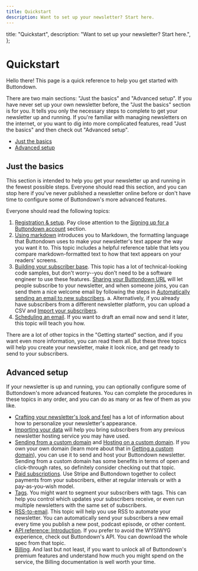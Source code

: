```yaml
---
title: Quickstart
description: Want to set up your newsletter? Start here.
---
```



  title: "Quickstart",
  description: "Want to set up your newsletter? Start here.",
};

# Quickstart

Hello there! This page is a quick reference to help you get started with Buttondown.

There are two main sections: "Just the basics" and "Advanced setup". If you have never set up your own newsletter before, the "Just the basics" section is for you. It tells you only the necessary steps to complete to get your newsletter up and running. If you're familiar with managing newsletters on the internet, or you want to dig into more complicated features, read "Just the basics" and then check out "Advanced setup".

- [Just the basics](#just-the-basics)
- [Advanced setup](#advanced-setup)

## Just the basics

This section is intended to help you get your newsletter up and running in the fewest possible steps. Everyone should read this section, and you can stop here if you've never published a newsletter online before or don't have time to configure some of Buttondown's more advanced features.

Everyone should read the following topics:

1. [Registration & setup](/getting-started/registration-and-setup). Pay close attention to the [Signing up for a Buttondown account](/getting-started/registration-and-setup#signing-up-for-a-buttondown-account) section.
2. [Using markdown](/getting-started/using-markdown) introduces you to Markdown, the formatting language that Buttondown uses to make your newsletter's text appear the way you want it to. This topic includes a helpful reference table that lets you compare markdown-formatted text to how that text appears on your readers' screens.
3. [Building your subscriber base](/getting-started/building-your-subscriber-base). This topic has a lot of technical-looking code samples, but don't worry--you don't need to be a software engineer to use these features. [Sharing your Buttondown URL](/getting-started/building-your-subscriber-base#sharing-your-buttondown-url) will let people subscribe to your newsletter, and when someone joins, you can send them a nice welcome email by following the steps in [Automatically sending an email to new subscribers](/getting-started/building-your-subscriber-base#automatically-sending-an-email-to-new-subscribers).
   a. Alternatively, if you already have subscribers from a different newsletter platform, you can upload a CSV and [Import your subscribers](/getting-started/registration-and-setup#import-your-subscribers).
4. [Scheduling an email](/getting-started/scheduling-an-email). If you want to draft an email now and send it later, this topic will teach you how.

There are a lot of other topics in the "Getting started" section, and if you want even more information, you can read them all. But these three topics will help you create your newsletter, make it look nice, and get ready to send to your subscribers.

## Advanced setup

If your newsletter is up and running, you can optionally configure some of Buttondown's more advanced features. You can complete the procedures in these topics in any order, and you can do as many or as few of them as you like.

- [Crafting your newsletter's look and feel](/getting-started/registration-and-setup#crafting-your-newsletters-look-and-feel) has a lot of information about how to personalize your newsletter's appearance.
- [Importing your data](/getting-started/importing-your-data) will help you bring subscribers from any previous newsletter hosting service you may have used.
- [Sending from a custom domain](/getting-started/sending-from-a-custom-domain) and [Hosting on a custom domain](/getting-started/hosting-on-a-custom-domain). If you own your own domain (learn more about that in [Getting a custom domain](/getting-started/getting-a-custom-domain)), you can use it to send and host your Buttondown newsletter. Sending from a custom domain has some benefits in terms of open and click-through rates, so definitely consider checking out that topic.
- [Paid subscriptions](/advanced-features/paid-subscriptions). Use Stripe and Buttondown together to collect payments from your subscribers, either at regular intervals or with a pay-as-you-wish model.
- [Tags](/advanced-features/tags). You might want to segment your subscribers with tags. This can help you control which updates your subscribers receive, or even run multiple newsletters with the same set of subscribers.
- [RSS-to-email](/advanced-features/rss-to-email). This topic will help you use RSS to automate your newsletter. You can automatically send your subscribers a new email every time you publish a new post, podcast episode, or other content.
- [API reference: Introduction](/api-reference/introduction). If you prefer to avoid the WYSIWYG experience, check out Buttondown's API. You can download the whole spec from that topic.
- [Billing](/getting-started/billing). And last but not least, if you want to unlock all of Buttondown's premium features and understand how much you might spend on the service, the Billing documentation is well worth your time.
